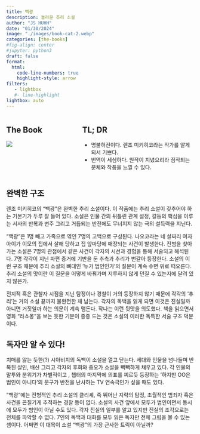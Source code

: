 ```yaml
---
title: 백광 
description: 놀라운 추리 소설 
author: "JS HUHH"
date: "01/30/2024"
image: "./images/book-cat-2.webp"
categories: [the-books]
#fig-align: center
#jupyter: python3
draft: false
format:
  html:
    code-line-numbers: true
    highlight-style: arrow
filters:
   - lightbox
   #- line-highlight
lightbox: auto
---
```


::: columns
::: {.column width="30%"}
## The Book
[![](https://image.aladin.co.kr/product/29437/45/cover500/e942530974_1.jpg)](https://www.aladin.co.kr/shop/wproduct.aspx?ItemId=326261783)
:::

:::{.column width="5%"}
:::

::: {.column width="65%"}
## TL; DR
- 명불허전이다. 렌조 미키히코라는 작가를 알게 되서 기쁘다. 
- 번역이 세심하다. 원작이 지녔으리라 짐작되는 문체와 작풍을 느낄 수 있다.
:::
:::

## 완벽한 구조 

렌조 미키히코의 "백광"은 완벽한 추리 소설이다. 이 작품에는 추리 소설이 갖추어야 하는 기본기가 두루 잘 들어 있다. 소설은 인물 간의 뒤틀린 관계 설정, 갈등의 핵심을 이루는 서사의 반복과 변주 그리고 거듭되는 반전에도 무너지지 않는 극의 설득력을 지닌다.

"백광"은 1명 빼고 가족으로 엮인 7명의 고백으로 구성된다. 나오코라는 네 살짜리 여자 아이가 이모의 집에서 살해 당하고 집 앞마당에 매장되는 사건이 발생한다. 진범을 찾아가는 소설은 7명의 관점에서 같은 사건이 각자의 시선과 경험을 통해 서술되고 해석된다. 7명 각각이 지닌 파편 증거에 기반을 둔 추측과 추리가 번갈아 등장한다. 소설의 이런 구조 때문에 추리 소설의 뼈대인 '누가 범인인가'의 질문이 계속 수면 위로 떠오른다. 추리 소설의 맛이란 이 질문을 어떻게 바꿔가며 지루하지 않게 던질 수 있는지에 달려 있지 않은가. 

전지적 혹은 관찰자 시점을 지닌 탐정이나 경찰이 거의 등장하지 않기 때문에 각각의 '추리'는 거의 소설 끝까지 불완전한 채 남는다. 각자의 독백을 읽게 되면 이것은 진실일까 아니면 거짓일까 하는 의문이 계속 맴돈다. 작나는 이런 뒷맛을 의도했다. 책을 읽으면서 영화 "라쇼몽"을 보는 듯한 기분이 종종 드는 것은 소설의 이러한 독특한 서술 구조 덕분이다. 

## 독자만 알 수 있다! 

치매를 앓는 듯한(?) 시아비지의 독백이 소설을 열고 닫는다. 세대와 인물을 넘나들며 반복된 살인, 배신 그리고 각자의 후회와 증오가 소설을 빽빽하게 채우고 있다. 각 인물의 말투와 분위기가 차별적이고 , 챕터의 마지막에 의표를 찌르듯 등장하는 '하지만 OO은 범인이 아니다'의 문구가 반전을 난사하는 TV 연속극인가 싶을 때도 있다. 

"백광"에는 전형적인 추리 소설의 클리셰, 즉 뛰어난 지략의 탐정, 초월적인 범죄자 혹은 사건을 끈질기게 추적하는 경찰 등이 없다. 소설의 사건 앞에서 모두가 범인이면서 동시에 모두가 범인이 아닐 수도 있다. 각자 진실의 일부를 알고 있지만 진실의 조각으로는 전체를 파악할 수 없다. 7인의 독백과 대화를 모두 읽은 독자만 전체 그림을 볼 수 있는 셈이다. 어쩌면 이 대목이 소설 "백광"의 가장 근사한 트릭이 아닐까? 





